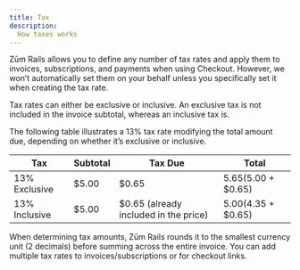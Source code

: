```yaml
---
title: Tax
description:
  How taxes works
---
```


Zūm Rails allows you to define any number of tax rates and apply them to invoices, subscriptions, and payments when using Checkout. However, we won’t automatically set them on your behalf unless you specifically set it when creating the tax rate.

Tax rates can either be exclusive or inclusive. An exclusive tax is not included in the invoice subtotal, whereas an inclusive tax is.

The following table illustrates a 13% tax rate modifying the total amount due, depending on whether it’s exclusive or inclusive.

Tax | Subtotal | Tax Due | Total
--------- | ------- | -------| ----
13% Exclusive | $5.00 | $0.65 | $5.65 ($5.00 + $0.65)
13% Inclusive | $5.00 | $0.65 (already included in the price) | $5.00 ($4.35 + $0.65)

When determining tax amounts, Zūm Rails rounds it to the smallest currency unit (2 decimals) before summing across the entire invoice. You can add multiple tax rates to invoices/subscriptions or for checkout links.